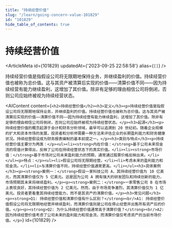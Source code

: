 ```yaml
---
title: "持续经营价值"
slug: "/learn/going-concern-value-101829"
id: "101829"
hide_table_of_contents: true
---
```



# 持续经营价值

<ArticleMeta id={101829} updatedAt={'2023-09-25 22:58:58'} alias={`[]`} />
<div className='border-solid border-b border-t-0 my-4 border-[var(--ifm-color-gray-300)]' />

持续经营价值是指假设公司将无限期地保持业务，并继续盈利的价值。持续经营价值也被称为总价值。这与其资产被清算后实现的价值——清算价值不同——因为持续经营有能力继续盈利，这增加了其价值。除非有足够的理由相信公司将倒闭，否则公司应始终被视为持续经营状态。

<AIContent content={`<h2>持续经营价值</h2><h3>定义</h3><p>持续经营价值是指假设公司将无限期地保持业务，并继续盈利的价值。持续经营价值也被称为总价值。这与其资产被清算后实现的价值——清算价值不同——因为持续经营有能力继续盈利，这增加了其价值。除非有足够的理由相信公司将倒闭，否则公司应始终被视为持续经营状态。</p><h3>起源</h3><p>持续经营价值的概念起源于会计和财务分析领域，最早可以追溯到 20 世纪初。随着企业规模的扩大和资本市场的发展，投资者和分析师需要一种方法来评估企业的长期盈利能力和财务健康状况。持续经营假设成为财务报表编制的基本前提之一。</p><h3>类别与特点</h3><p>持续经营价值主要分为两类：</p><ul><li><strong>内在价值：</strong>基于公司未来现金流的现值计算得出，反映了公司在持续经营状态下的真实价值。</li><li><strong>市场价值：</strong>基于市场对公司未来盈利能力的预期，通常通过股票价格反映出来。</li></ul><p>特点：</p><ul><li>假设公司将无限期经营。</li><li>考虑未来的盈利能力和现金流。</li><li>与清算价值不同，持续经营价值通常更高。</li></ul><h3>具体案例</h3><p><strong>案例一：</strong>假设一家科技公司 A，其持续经营价值为 10 亿美元，而其清算价值仅为 5 亿美元。这是因为公司 A 拥有强大的研发团队和持续创新的能力，市场预期其未来将继续盈利。</p><p><strong>案例二：</strong>一家零售公司 B 在市场上表现良好，其持续经营价值为 2 亿美元。然而，由于市场竞争激烈，其清算价值仅为 1 亿美元。投资者更看重其持续经营能力，而不是其资产的清算价值。</p><h3>常见问题</h3><p><strong>Q1: 持续经营价值和清算价值有什么区别？</strong><br/>A1: 持续经营价值假设公司将无限期地经营并继续盈利，而清算价值则是公司在停止经营并出售所有资产后的价值。</p><p><strong>Q2: 为什么持续经营价值通常高于清算价值？</strong><br/>A2: 因为持续经营价值考虑了公司未来的盈利能力和现金流，而清算价值仅考虑资产的当前市场价值。</p>`} id={101829} />
